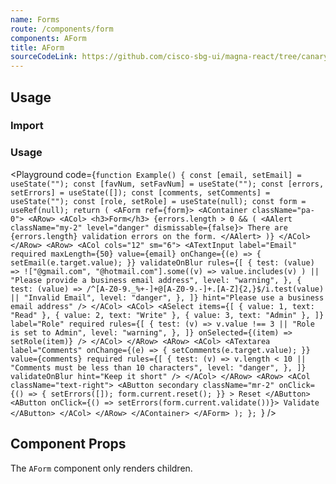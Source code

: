 ```yaml
---
name: Forms
route: /components/form
components: AForm
title: AForm
sourceCodeLink: https://github.com/cisco-sbg-ui/magna-react/tree/canary/framework/components/AForm
---
```


## Usage

### Import

<ComponentImport components="AForm" />

### Usage

<Playground
  code={`function Example() {
  const [email, setEmail] = useState("");
  const [favNum, setFavNum] = useState("");
  const [errors, setErrors] = useState([]);
  const [comments, setComments] = useState("");
  const [role, setRole] = useState(null);
  const form = useRef(null);
  return (
    <AForm ref={form}>
      <AContainer className="pa-0">
        <ARow>
          <ACol>
            <h3>Form</h3>
            {errors.length > 0 && (
              <AAlert className="my-2" level="danger" dismissable={false}>
                There are {errors.length} validation errors on the form.
              </AAlert>
            )}
          </ACol>
        </ARow>
        <ARow>
          <ACol cols="12" sm="6">
            <ATextInput
              label="Email"
              required
              maxLength={50}
              value={email}
              onChange={(e) => {
                setEmail(e.target.value);
              }}
              validateOnBlur
              rules={[
                {
                  test: (value) =>
                    !["@gmail.com", "@hotmail.com"].some((v) =>
                      value.includes(v)
                    ) || "Please provide a business email address",
                  level: "warning",
                },
                {
                  test: (value) =>
                    /^[A-Z0-9._%+-]+@[A-Z0-9.-]+.[A-Z]{2,}$/i.test(value) ||
                    "Invalid Email",
                  level: "danger",
                },
              ]}
              hint="Please use a business email address"
            />
          </ACol>
          <ACol>
            <ASelect
              items={[
                { value: 1, text: "Read" },
                { value: 2, text: "Write" },
                { value: 3, text: "Admin" },
              ]}
              label="Role"
              required
              rules={[
                {
                  test: (v) => v.value !== 3 || "Role is set to Admin",
                  level: "warning",
                },
              ]}
              onSelected={(item) => setRole(item)}
            />
          </ACol>
        </ARow>
        <ARow>
          <ACol>
            <ATextarea
              label="Comments"
              onChange={(e) => {
                setComments(e.target.value);
              }}
              value={comments}
              required
              rules={[
                {
                  test: (v) =>
                    v.length < 10 || "Comments must be less than 10 characters",
                  level: "danger",
                },
              ]}
              validateOnBlur
              hint="Keep it short"
            />
          </ACol>
        </ARow>
        <ARow>
          <ACol className="text-right">
            <AButton
              secondary
              className="mr-2"
              onClick={() => {
                setErrors([]);
                form.current.reset();
              }}
            >
              Reset
            </AButton>
            <AButton onClick={() => setErrors(form.current.validate())}>
              Validate
            </AButton>
          </ACol>
        </ARow>
      </AContainer>
    </AForm>
  );
};
  `}
/>

## Component Props

The `AForm` component only renders children.

<Props of="AForm" />
